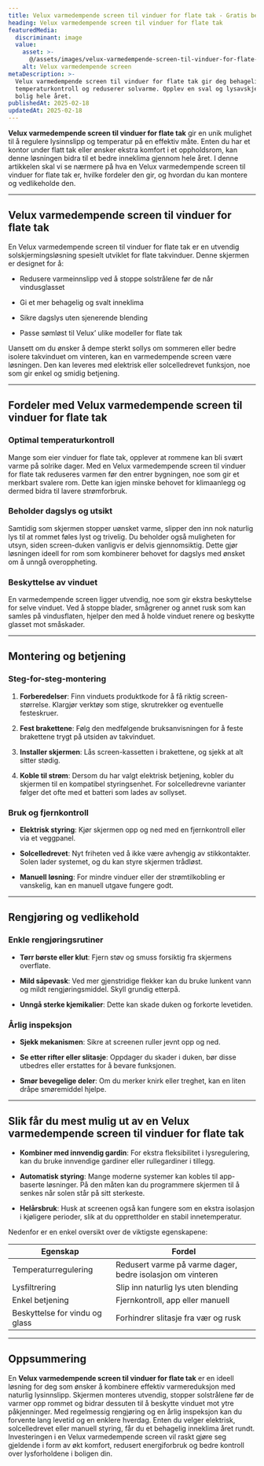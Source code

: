 ```yaml
---
title: Velux varmedempende screen til vinduer for flate tak - Gratis befaring
heading: Velux varmedempende screen til vinduer for flate tak
featuredMedia:
  discriminant: image
  value:
    asset: >-
      @/assets/images/velux-varmedempende-screen-til-vinduer-for-flate-tak/featuredMedia/value/asset.jpg
    alt: Velux varmedempende screen
metaDescription: >-
  Velux varmedempende screen til vinduer for flate tak gir deg behagelig
  temperaturkontroll og reduserer solvarme. Opplev en sval og lysavskjermet
  bolig hele året.
publishedAt: 2025-02-18
updatedAt: 2025-02-18
---
```

**Velux varmedempende screen til vinduer for flate tak** gir en unik mulighet til å regulere lysinnslipp og temperatur på en effektiv måte. Enten du har et kontor under flatt tak eller ønsker ekstra komfort i et oppholdsrom, kan denne løsningen bidra til et bedre inneklima gjennom hele året. I denne artikkelen skal vi se nærmere på hva en Velux varmedempende screen til vinduer for flate tak er, hvilke fordeler den gir, og hvordan du kan montere og vedlikeholde den.

---

## Velux varmedempende screen til vinduer for flate tak

En Velux varmedempende screen til vinduer for flate tak er en utvendig solskjermingsløsning spesielt utviklet for flate takvinduer. Denne skjermen er designet for å:

* Redusere varmeinnslipp ved å stoppe solstrålene før de når vindusglasset

* Gi et mer behagelig og svalt inneklima

* Sikre dagslys uten sjenerende blending

* Passe sømløst til Velux’ ulike modeller for flate tak

Uansett om du ønsker å dempe sterkt sollys om sommeren eller bedre isolere takvinduet om vinteren, kan en varmedempende screen være løsningen. Den kan leveres med elektrisk eller solcelledrevet funksjon, noe som gir enkel og smidig betjening.

---

## Fordeler med Velux varmedempende screen til vinduer for flate tak

### Optimal temperaturkontroll

Mange som eier vinduer for flate tak, opplever at rommene kan bli svært varme på solrike dager. Med en Velux varmedempende screen til vinduer for flate tak reduseres varmen før den entrer bygningen, noe som gir et merkbart svalere rom. Dette kan igjen minske behovet for klimaanlegg og dermed bidra til lavere strømforbruk.

### Beholder dagslys og utsikt

Samtidig som skjermen stopper uønsket varme, slipper den inn nok naturlig lys til at rommet føles lyst og trivelig. Du beholder også muligheten for utsyn, siden screen-duken vanligvis er delvis gjennomsiktig. Dette gjør løsningen ideell for rom som kombinerer behovet for dagslys med ønsket om å unngå overoppheting.

### Beskyttelse av vinduet

En varmedempende screen ligger utvendig, noe som gir ekstra beskyttelse for selve vinduet. Ved å stoppe blader, smågrener og annet rusk som kan samles på vindusflaten, hjelper den med å holde vinduet renere og beskytte glasset mot småskader.

---

## Montering og betjening

### Steg-for-steg-montering

1. **Forberedelser**: Finn vinduets produktkode for å få riktig screen-størrelse. Klargjør verktøy som stige, skrutrekker og eventuelle festeskruer.

2. **Fest brakettene**: Følg den medfølgende bruksanvisningen for å feste brakettene trygt på utsiden av takvinduet.

3. **Installer skjermen**: Lås screen-kassetten i brakettene, og sjekk at alt sitter stødig.

4. **Koble til strøm**: Dersom du har valgt elektrisk betjening, kobler du skjermen til en kompatibel styringsenhet. For solcelledrevne varianter følger det ofte med et batteri som lades av sollyset.

### Bruk og fjernkontroll

* **Elektrisk styring**: Kjør skjermen opp og ned med en fjernkontroll eller via et veggpanel.

* **Solcelledrevet**: Nyt friheten ved å ikke være avhengig av stikkontakter. Solen lader systemet, og du kan styre skjermen trådløst.

* **Manuell løsning**: For mindre vinduer eller der strømtilkobling er vanskelig, kan en manuell utgave fungere godt.

---

## Rengjøring og vedlikehold

### Enkle rengjøringsrutiner

* **Tørr børste eller klut**: Fjern støv og smuss forsiktig fra skjermens overflate.

* **Mild såpevask**: Ved mer gjenstridige flekker kan du bruke lunkent vann og mildt rengjøringsmiddel. Skyll grundig etterpå.

* **Unngå sterke kjemikalier**: Dette kan skade duken og forkorte levetiden.

### Årlig inspeksjon

* **Sjekk mekanismen**: Sikre at screenen ruller jevnt opp og ned.

* **Se etter rifter eller slitasje**: Oppdager du skader i duken, bør disse utbedres eller erstattes for å bevare funksjonen.

* **Smør bevegelige deler**: Om du merker knirk eller treghet, kan en liten dråpe smøremiddel hjelpe.

---

## Slik får du mest mulig ut av en Velux varmedempende screen til vinduer for flate tak

* **Kombiner med innvendig gardin**: For ekstra fleksibilitet i lysregulering, kan du bruke innvendige gardiner eller rullegardiner i tillegg.

* **Automatisk styring**: Mange moderne systemer kan kobles til app-baserte løsninger. På den måten kan du programmere skjermen til å senkes når solen står på sitt sterkeste.

* **Helårsbruk**: Husk at screenen også kan fungere som en ekstra isolasjon i kjøligere perioder, slik at du opprettholder en stabil innetemperatur.

Nedenfor er en enkel oversikt over de viktigste egenskapene:

| **Egenskap**                   | **Fordel**                                                 |
| ------------------------------ | ---------------------------------------------------------- |
| Temperaturregulering           | Redusert varme på varme dager, bedre isolasjon om vinteren |
| Lysfiltrering                  | Slip inn naturlig lys uten blending                        |
| Enkel betjening                | Fjernkontroll, app eller manuell                           |
| Beskyttelse for vindu og glass | Forhindrer slitasje fra vær og rusk                        |

---

## Oppsummering

En **Velux varmedempende screen til vinduer for flate tak** er en ideell løsning for deg som ønsker å kombinere effektiv varmereduksjon med naturlig lysinnslipp. Skjermen monteres utvendig, stopper solstrålene før de varmer opp rommet og bidrar dessuten til å beskytte vinduet mot ytre påkjenninger. Med regelmessig rengjøring og en årlig inspeksjon kan du forvente lang levetid og en enklere hverdag. Enten du velger elektrisk, solcelledrevet eller manuell styring, får du et behagelig inneklima året rundt. Investeringen i en Velux varmedempende screen vil raskt gjøre seg gjeldende i form av økt komfort, redusert energiforbruk og bedre kontroll over lysforholdene i boligen din.
